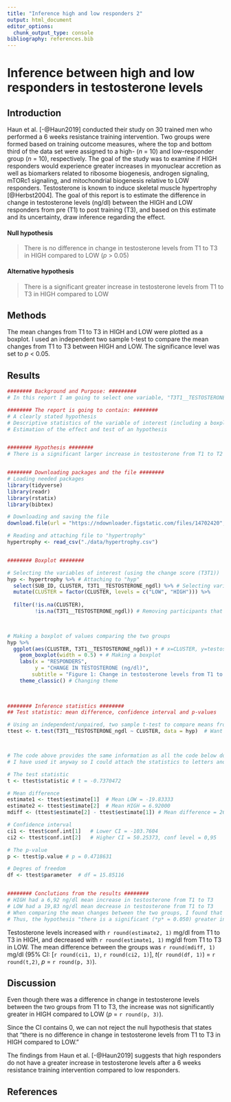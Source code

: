 ```yaml
---
title: "Inference high and low responders 2"
output: html_document
editor_options:
  chunk_output_type: console
bibliography: references.bib
---
```


# Inference between high and low responders in testosterone levels

## Introduction
<!-- Added references in the text with [@Haun2019], using the minus sign means that names are removed from the reference, only year will appear. The reference is automatically formatted in the end of the report. So removed the ref manually insterted. -->
Haun et al. [-@Haun2019] conducted their study on 30 trained men who performed a 6 weeks resistance training intervention. Two groups were formed based on training outcome measures, where the top and bottom third of the data set were assigned to a high- (*n* = 10) and low-responder group (*n* = 10), respectively. The goal of the study was to examine if HIGH responders would experience greater increases in myonuclear accretion as well as biomarkers related to ribosome biogenesis, androgen signaling, mTORc1 signaling, and mitochondrial biogenesis relative to LOW responders. 
<!-- Very good introduction -->
Testosterone is known to induce skeletal muscle hypertrophy [@Herbst2004]. The goal of this report is to estimate the difference in change in testosterone levels (ng/dl) between the HIGH and LOW responders from pre (T1) to post training (T3), and based on this estimate and its uncertainty, draw inference regarding the effect.
<!-- Very good and explicit! -->

<!-- I moved the p value threshold to the null since this is what you are testing against... -->
#### Null hypothesis
> There is no difference in change in testosterone levels from T1 to T3 in HIGH compared to LOW  (*p* > 0.05)


#### Alternative hypothesis
> There is a significant greater increase in testosterone levels from T1 to T3 in HIGH compared to LOW


## Methods
The mean changes from T1 to T3 in HIGH and LOW were plotted as a boxplot. I used an independent two sample t-test to compare the mean changes from T1 to T3 between HIGH and LOW. The significance level was set to *p* < 0.05. <!--  while tendency was set to *p* ≤ 0.100. -->
<!-- In a null hypothesis testing framework, a tendency is not really something you want to deal with. Think about what it means, "I have no evidence against the null, but a tendency"?  -->


## Results
<!-- Very good comments in the code! -->

```r

######## Background and Purpose: #########
# In this report I am going to select one variable, "T3T1__TESTOSTERONE_ngdl", from the data set from Haun et al. 2019, and estimate the difference between HIGH and LOW responders (the CLUSTER variable). Based on the estimate and its uncertanty I am going to draw inference regarding the effect (is this effect true?).

######## The report is going to contain: ########
# A clearly stated hypothesis
# Descriptive statistics of the variable of interest (including a boxplot)
# Estimation of the effect and test of an hypothesis


######## Hypothesis ########
# There is a significant larger increase in testosterone from T1 to T2 in HIGH than in LOW.


######## Downloading packages and the file ########
# Loading needed packages
library(tidyverse)
library(readr)
library(rstatix)
library(bibtex)

# Downloading and saving the file
download.file(url = "https://ndownloader.figstatic.com/files/14702420", destfile = "./data/hypertrophy.csv")

# Reading and attaching file to "hypertrophy"
hypertrophy <- read_csv("./data/hypertrophy.csv")


######## Boxplot ########

# Selecting the variables of interest (using the change score (T3T1))
hyp <- hypertrophy %>% # Attaching to "hyp"
  select(SUB_ID, CLUSTER, T3T1__TESTOSTERONE_ngdl) %>% # Selecting variables of interest
  mutate(CLUSTER = factor(CLUSTER, levels = c("LOW", "HIGH"))) %>% 
  
  filter(!is.na(CLUSTER),
         !is.na(T3T1__TESTOSTERONE_ngdl)) # Removing participants that don´t belong to any group
  


# Making a boxplot of values comparing the two groups
hyp %>%
  ggplot(aes(CLUSTER, T3T1__TESTOSTERONE_ngdl)) + # x=CLUSTER, y=testosterone level
    geom_boxplot(width = 0.5) + # Making a boxplot
    labs(x = "RESPONDERS", 
         y = "CHANGE IN TESTOSTERONE (ng/dl)",
        subtitle = "Figure 1: Change in testosterone levels from T1 to T3 in HIGH and LOW") + # Changing labels
    theme_classic() # Changing theme
    
    

######## Inference statistics ########
## Test statistic: mean difference, confidence interval and p-values

# Using an independent/unpaired, two sample t-test to compare means from two groups (using hyp)
ttest <- t.test(T3T1__TESTOSTERONE_ngdl ~ CLUSTER, data = hyp)  # Want to explain testosterone based on group HIGH and LOW (CLUSTER)



# The code above provides the same information as all the code below do, so the following code is not really necessary
# I have used it anyway so I could attach the statistics to letters and use them to write the report outside the chunk

# The test statistic
t <- ttest$statistic # t = -0.7370472

# Mean difference 
estimate1 <- ttest$estimate[1]  # Mean LOW = -19.83333
estimate2 <- ttest$estimate[2]  # Mean HIGH = 6.92000
mdiff <- (ttest$estimate[2] - ttest$estimate[1]) # Mean difference = 26.75333 

# Confidence interval
ci1 <- ttest$conf.int[1]   # Lower CI = -103.7604
ci2 <- ttest$conf.int[2]   # Higher CI = 50.25373, conf level = 0,95

# The p-value
p <- ttest$p.value # p = 0.4718631

# Degres of freedom
df <- ttest$parameter  # df = 15.85116 


######## Conclutions from the results ########
# HIGH had a 6,92 ng/dl mean increase in testosterone from T1 to T3
# LOW had a 19,83 ng/dl mean decrease in testosterone from T1 to T3
# When comparing the mean changes between the two groups, I found that p = 0.47. 
# Thus, the hypothesis "there is a significant (*p* = 0.050) greater increase in testosterone levels from T1 to T2 in HIGH compared to LOW," has been rejected.


```

Testosterone levels increased with `r round(estimate2, 1)` mg/dl from T1 to T3 in HIGH, and decreased with `r round(estimate1, 1)` mg/dl from T1 to T3 in LOW. The mean difference between the groups was `r round(mdiff, 1)` mg/dl (95% CI: [`r round(ci1, 1)`, `r round(ci2, 1)`], *t*(`r round(df, 1)`) = `r round(t,2)`, *p* = `r round(p, 3)`).

## Discussion
Even though there was a difference in change in testosterone levels between the two groups from T1 to T3, the increase was not significantly greater in HIGH compared to LOW (*p* = `r round(p, 3)`).

<!-- Thus, the alternative hypothesis "there is a significant (*p* = 0.05) greater increase in testosterone levels from T1 to T3 in HIGH compared to LOW," is rejected. --> 
<!-- Remember that it is the null that we are testing -->

Since the CI contains 0, we can not reject the null hypothesis that states that "there is no difference in change in testosterone levels from T1 to T3 in HIGH compared to LOW."

The findings from Haun et al. [-@Haun2019] suggests that high responders do not have a greater increase in testosterone levels after a 6 weeks resistance training intervention compared to low responders.


## References


